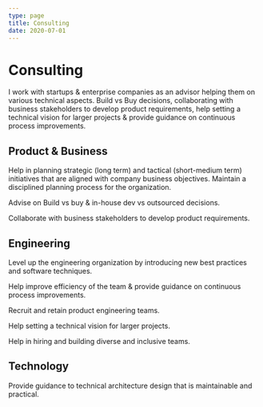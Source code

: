 ```yaml
---
type: page
title: Consulting
date: 2020-07-01
---
```



<Head>
  <title>Curriculum Vitae</title>
</Head>

# Consulting

I work with startups & enterprise companies as an advisor helping them on various technical aspects. Build vs Buy decisions, collaborating with business stakeholders to develop product requirements, help setting a technical vision for larger projects & provide guidance on continuous process improvements.

## Product & Business

Help in planning strategic (long term) and tactical (short-medium term) initiatives that are aligned with
company business objectives. Maintain a disciplined planning process for the organization.

Advise on Build vs buy & in-house dev vs outsourced decisions.

Collaborate with business stakeholders to develop product requirements.


## Engineering

Level up the engineering organization by introducing new best practices and software techniques.

Help improve efficiency of the team & provide guidance on continuous process improvements. 

Recruit and retain product engineering teams.

Help setting a technical vision for larger projects.

Help in hiring and building diverse and inclusive teams.

## Technology

Provide guidance to technical architecture design that is maintainable and practical.
